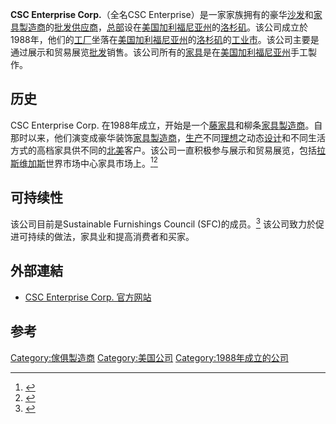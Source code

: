 '''CSC Enterprise Corp.'''（全名CSC Enterprise）是一家家族拥有的豪华[[沙发|沙发]]和[[家具|家具]][[製造商|製造商]]的[[批发供应商|批发供应商]]，[[总部|总部]]设在[[美国|美国]][[加利福尼亚州|加利福尼亚州]]的[[洛杉矶|洛杉矶]]。该公司成立於1988年，他们的[[工厂|工厂]]坐落在[[美国|美国]][[加利福尼亚州|加利福尼亚州]]的[[洛杉矶|洛杉矶]]的[[工业市|工业市]]。该公司主要是通过展示和贸易展览[[批发|批发]]销售。该公司所有的[[家具|家具]]是在[[美国|美国]][[加利福尼亚州|加利福尼亚州]]手工製作。

== 历史 ==
CSC Enterprise Corp. 在1988年成立，开始是一个[[藤|藤]][[家具|家具]]和柳条[[家具|家具]][[製造商|製造商]]。自那时以来，他们演变成豪华装饰[[家具|家具]][[製造商|製造商]]，[[生产|生产]]不同[[理想|理想]]之动态[[设计|设计]]和不同生活方式的高档家具供不同的[[北美|北美]]客户。该公司一直积极参与展示和贸易展览，包括[[拉斯维加斯|拉斯维加斯]]世界市场中心家具市场上。<ref>{{cite web |url=http://www.rtoonline.com/content/article/Sep_06/DonderoNamedCEOWorldmarketCenter092806.asp |title=存档副本 |accessdate=2009-03-10 |deadurl=yes |archiveurl=https://web.archive.org/web/20090108095849/http://rtoonline.com/Content/Article/Sep_06/DonderoNamedCEOWorldmarketCenter092806.asp |archivedate=2009-01-08 }}</ref><ref>{{cite web |url=http://lasvegasmarket.com/wmc/press_room/press_releases/building-b-permanent-show.shtml |title=存档副本 |accessdate=2009-03-10 |deadurl=yes |archiveurl=https://web.archive.org/web/20090105225519/http://lasvegasmarket.com/wmc/press_room/press_releases/building-b-permanent-show.shtml |archivedate=2009-01-05 }}</ref>

== 可持续性 ==
该公司目前是Sustainable Furnishings Council (SFC)的成员。<ref>{{cite web |url=http://www.sustainablefurnishings.org/content/member?id=12159 |title=存档副本 |accessdate=2009-03-10 |deadurl=yes |archiveurl=https://web.archive.org/web/20120306110542/http://www.sustainablefurnishings.org/content/member?id=12159 |archivedate=2012-03-06 }}</ref> 该公司致力於促进可持续的做法，家具业和提高消费者和买家。

== 外部連結 ==
*[http://www.cscenterprise.com CSC Enterprise Corp. 官方网站]{{Wayback|url=http://www.cscenterprise.com/ |date=20150512201208 }}

== 参考 ==
{{reflist}}

[[Category:傢俱製造商|Category:傢俱製造商]]
[[Category:美国公司|Category:美国公司]]
[[Category:1988年成立的公司|Category:1988年成立的公司]]